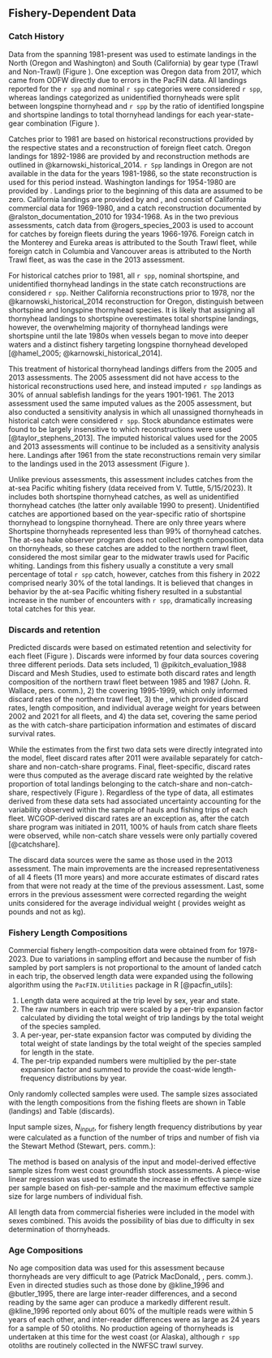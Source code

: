 ## Fishery-Dependent Data

### Catch History 
Data from the \Gls{pacfin} spanning 1981-present was used to estimate landings in the North (Oregon and Washington) and South (California) by gear type (Trawl and Non-Trawl) (Figure \ref{fig:catch_hist}).  One exception was Oregon data from 2017, which came from ODFW directly due to errors in the PacFIN data. All landings reported for the `r spp` and nominal `r spp` categories were considered `r spp`, whereas landings categorized as unidentified thornyheads were split between longspine thornyhead and `r spp` by the ratio of identified longspine and shortspine landings to total thornyhead landings for each year-state-gear combination (Figure \ref{fig:thornyhead-ratio}).

Catches prior to 1981 are based on historical reconstructions provided by the respective states and a reconstruction of foreign fleet catch. Oregon landings for 1892-1986 are provided by \gls{odfw} and reconstruction methods are outlined in @karnowski_historical_2014. `r Spp` landings in Oregon are not available in the \gls{pacfin} data for the years 1981-1986, so the state reconstruction is used for this period instead. Washington landings for 1954-1980 are provided by \gls{wdfw}. Landings prior to the beginning of this data are assumed to be zero. California landings are provided by \gls{cdfw} and \gls{swfsc}, and consist of California commercial data for 1969-1980, and a catch reconstruction documented by @ralston_documentation_2010 for 1934-1968. As in the two previous assessments, catch data from @rogers_species_2003 is used to account for catches by foreign fleets during the years 1966-1976. Foreign catch in the Monterey and Eureka \gls{inpfc} areas is attributed to the South Trawl fleet, while foreign catch in Columbia and Vancouver areas is attributed to the North Trawl fleet, as was the case in the 2013 assessment.

For historical catches prior to 1981, all `r spp`, nominal shortspine, and unidentified thornyhead landings in the state catch reconstructions are considered `r spp`. Neither California reconstructions prior to 1978, nor the @karnowski_historical_2014 reconstruction for Oregon, distinguish between shortspine and longspine thornyhead species. It is likely that assigning all thornyhead landings to shortspine overestimates total shortspine landings, however, the overwhelming majority of thornyhead landings were shortspine until the late 1980s when vessels began to move into deeper waters and a distinct fishery targeting longspine thornyhead developed [@hamel_2005; @karnowski_historical_2014]. 

This treatment of historical thornyhead landings differs from the 2005 and 2013 assessments. The 2005 assessment did not have access to the historical reconstructions used here, and instead imputed `r spp` landings as 30% of annual sablefish landings for the years 1901-1961. The 2013 assessment used the same imputed values as the 2005 assessment, but also conducted a sensitivity analysis in which all unassigned thornyheads in historical catch were considered `r spp`. Stock abundance estimates were found to be largely insensitive to which reconstructions were used [@taylor_stephens_2013]. The imputed historical values used for the 2005 and 2013 assessments will continue to be included as a sensitivity analysis here. Landings after 1961 from the state reconstructions remain very similar to the landings used in the 2013 assessment (Figure \ref{fig:catch_hist}). 

Unlike previous assessments, this assessment includes catches from the at-sea Pacific whiting fishery (data received from V. Tuttle, 5/15/2023). It includes both shortspine thornyhead catches, as well as unidentified thornyhead catches (the latter only available 1990 to present). Unidentified catches are apportioned based on the year-specific ratio of shortspine thornyhead to longspine thornyhead. There are only three years where Shortspine thornyheads represented less than 99% of thornyhead catches. The at-sea hake observer program does not collect length composition data on thornyheads, so these catches are added to the northern trawl fleet, considered the most similar gear to the midwater trawls used for Pacific whiting. Landings from this fishery usually a constitute a very small percentage of total `r spp` catch, however, catches from this fishery in 2022 comprised nearly 30% of the total landings. It is believed that changes in behavior by the at-sea Pacific whiting fishery resulted in a substantial increase in the number of encounters with `r spp`, dramatically increasing total catches for this year.

### Discards and retention
Predicted discards were based on estimated retention and selectivity for each fleet (Figure \ref{fig:disc_hist}). Discards were informed by four data sources covering three different periods. Data sets included, 1) @pikitch_evaluation_1988 Discard and Mesh Studies, used to estimate both discard rates and length composition of the northern trawl fleet between 1985 and 1987 (John. R. Wallace, \gls{nwfsc} pers. comm.), 2) the \gls{edcp} covering 1995-1999, which only informed discard rates of the northern trawl fleet, 3) the \gls{wcgop}, which provided discard rates, length composition, and individual average weight for years between 2002 and 2021 for all fleets, and 4) the \gls{gemm} data set, covering the same period as the \gls{wcgop} with catch-share participation information and estimates of discard survival rates.

While the estimates from the first two data sets were directly integrated into the model, fleet discard rates after 2011 were available separately for catch-share and non-catch-share programs. Final, fleet-specific, discard rates were thus computed as the average \gls{wcgop} discard rate weighted by the relative proportion of total landings belonging to the catch-share and non-catch-share, respectively (Figure \ref{fig:disc_rates_WCGOP}). Regardless of the type of data, all estimates derived from these data sets had associated uncertainty accounting for the variability observed within the sample of hauls and fishing trips of each fleet. WCGOP-derived discard rates are an exception as, after the catch share program was initiated in 2011, 100% of hauls from catch share fleets were observed, while non-catch share vessels were only partially covered [@catchshare].

The discard data sources were the same as those used in the 2013 assessment. The main improvements are the increased representativeness of all 4 fleets (11 more years) and more accurate estimates of discard rates from \gls{edcp} that were not ready at the time of the previous assessment. Last, some errors in the previous assessment were corrected regarding the weight units considered for the average individual weight (\gls{wcgop} provides weight as pounds and not as kg).

### Fishery Length Compositions 
Commercial fishery length-composition data were obtained from \gls{pacfin} for 1978-2023. Due to variations in sampling effort and because the number of fish sampled by port samplers is not proportional to the amount of landed catch in each trip, the observed length data were expanded using the following algorithm using the `PacFIN.Utilities` package in R [@pacfin_utils]:

1. Length data were acquired at the trip level by sex, year and state.
2. The raw numbers in each trip were scaled by a per-trip expansion factor calculated by dividing the total weight of trip landings by the total weight of the species sampled. 
3. A per-year, per-state expansion factor was computed by dividing the total weight of state landings by the total weight of the species sampled for length in the state. 
4. The per-trip expanded numbers were multiplied by the per-state expansion factor and summed to provide the coast-wide length-frequency distributions by year.

Only randomly collected samples were used. The sample sizes associated with the length compositions from the fishing fleets are shown in Table \ref{tab:lensamp} (landings) and Table \ref{tab:disclensamp} (discards).

Input sample sizes, ${N_{input}}$, for fishery length frequency distributions by year were calculated as a function of the number of trips and number of fish via the Stewart Method (Stewart, pers. comm.): 

\begin{equation} {N_{input} = N_{trips} + 0.138N_{fish}}\qquad\text{ when }\frac{N_{fish}}{N_{trips}}<44 \end{equation}

 \begin{equation} {N_{input} = 7.06N_{trips}}\qquad\qquad\qquad\text{ when }\frac{N_{fish}}{N_{trips}}\ge 44 \end{equation}

The method is based on analysis of the input and model-derived effective sample sizes from west coast groundfish stock assessments. A piece-wise linear regression was used to estimate the increase in effective sample size per sample based on fish-per-sample and the maximum effective sample size for large numbers of individual fish.

All length data from commercial fisheries were included in the model with sexes combined. This avoids the possibility of bias due to difficulty in sex determination of thornyheads.

### Age Compositions 
No age composition data was used for this assessment because thornyheads are very difficult to age (Patrick MacDonald, \gls{nwfsc}, pers. comm.).  Even in directed studies such as those done by @kline_1996 and @butler_1995, there are large inter-reader differences, and a second reading by the same ager can produce a markedly different result. @kline_1996 reported only about 60% of the multiple reads were within 5 years of each other, and inter-reader differences were as large as 24 years for a sample of 50 otoliths. No production ageing of thornyheads is undertaken at this time for the west coast (or Alaska), although `r spp` otoliths are routinely collected in the NWFSC trawl survey.